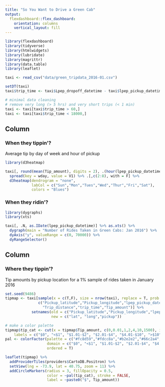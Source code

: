 ```yaml
---
title: "So You Want to Drive a Green Cab"
output: 
  flexdashboard::flex_dashboard:
    orientation: columns
    vertical_layout: fill
---
```


```r
library(flexdashboard)
library(tidyverse)
library(htmlwidgets)
library(lubridate)
library(magrittr)
library(data.table)
library(leaflet)

taxi <- read_csv("data/green_tripdata_2016-01.csv")

setDT(taxi)
taxi$trip_time <- taxi$Lpep_dropoff_datetime - taxi$lpep_pickup_datetime

# minimal data cleaning
# remove very long (> 5 hrs) and very short trips (< 1 min)
taxi <- taxi[taxi$trip_time > 60,]
taxi <- taxi[taxi$trip_time < 18000,]
```

Column {data-width=350}
-----------------------------------------------------------------------

### When they tippin'?

Average tip by day of week and hour of pickup

```r
library(d3heatmap)

taxi[, round(mean(Tip_amount), digits = 2), .(hour(lpep_pickup_datetime), wday(lpep_pickup_datetime))] %>% 
  spread(key = wday, value = V1) %>% .[,c(2:8), with = F] %>% 
  d3heatmap(dendrogram = "none", 
            labCol = c("Sun","Mon","Tues","Wed","Thur","Fri","Sat"),
            colors = "Blues")
```


### When they ridin'?

```r
library(dygraphs)
library(xts)

taxi[, .N, as.IDate(lpep_pickup_datetime)] %>% as.xts() %>% 
  dygraph(main = "Number of Rides Taken in Green Cabs: Jan 2016") %>% 
  dyAxis("y", valueRange = c(0, 70000)) %>% 
  dyRangeSelector()
```


Column {data-width=650}
-----------------------------------------------------------------------

### Where they tippin'?

Tip amounts by pickup location for a 1% sample of rides taken in January 2016

```r
set.seed(9486)
tipmap <- taxi[sample(x = c(T,F), size = nrow(taxi), replace = T, prob = c(0.01,0.99)),
               c("Pickup_latitude","Pickup_longitude","lpep_pickup_datetime",
                 "Trip_distance","trip_time","Tip_amount")] %>% 
            setnames(old = c("Pickup_latitude","Pickup_longitude","lpep_pickup_datetime"),
                     new = c("lat", "long","pickup"))

# make a color palette
tipmap$tip_cat <- cut(x = tipmap$Tip_amount, c(0,0.01,1,2,4,10,1500), include.lowest = T,
    labels = c("$0", "<$1", "$1.01-$2", "$2.01-$4", "$4.01-$10", ">$10"))
pal <- colorFactor(palette = c("#fc8d59","#fdcc8a","#b2e2e2","#66c2a4","#2ca25f","#006d2c"), 
                   domain = c("$0", "<$1", "$1.01-$2", "$2.01-$4", "$4.01-$10", ">$10"),
                   ordered = T)

leaflet(tipmap) %>% 
  addProviderTiles(providers$CartoDB.Positron) %>% 
  setView(lng = -73.9, lat = 40.75, zoom = 11) %>%
  addCircleMarkers(radius = 3, fillOpacity = 0.5, 
                   color = ~pal(tip_cat), stroke = FALSE,
                   label = ~paste0("$", Tip_amount))
```

